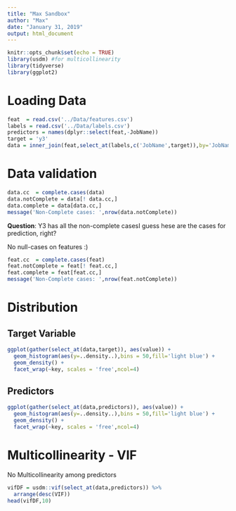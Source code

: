 ```yaml
---
title: "Max Sandbox"
author: "Max"
date: "January 31, 2019"
output: html_document
---
```


```r
knitr::opts_chunk$set(echo = TRUE)
library(usdm) #for multicollinearity
library(tidyverse)
library(ggplot2)

```

# Loading Data

```r
feat  = read.csv('../Data/features.csv')
labels = read.csv('../Data/labels.csv')
predictors = names(dplyr::select(feat,-JobName))
target = 'y3'
data = inner_join(feat,select_at(labels,c('JobName',target)),by='JobName')
```

# Data validation


```r

data.cc  = complete.cases(data)
data.notComplete = data[! data.cc,]
data.complete = data[data.cc,]
message('Non-Complete cases: ',nrow(data.notComplete))
```

**Question**: Y3 has all  the non-complete casesI guess hese are the cases for prediction, right?

No null-cases on features :)

```r
feat.cc  = complete.cases(feat)
feat.notComplete = feat[! feat.cc,]
feat.complete = feat[feat.cc,]
message('Non-Complete cases: ',nrow(feat.notComplete))
```

# Distribution

## Target Variable

```r
ggplot(gather(select_at(data,target)), aes(value)) + 
  geom_histogram(aes(y=..density..),bins = 50,fill='light blue') + 
  geom_density() + 
  facet_wrap(~key, scales = 'free',ncol=4)

```


## Predictors

```r
ggplot(gather(select_at(data,predictors)), aes(value)) + 
  geom_histogram(aes(y=..density..),bins = 50,fill='light blue') + 
  geom_density() + 
  facet_wrap(~key, scales = 'free',ncol=4)
```

# Multicollinearity - VIF

No Multicollinearity among predictors

```r
vifDF = usdm::vif(select_at(data,predictors)) %>%
  arrange(desc(VIF))
head(vifDF,10)
```

 
